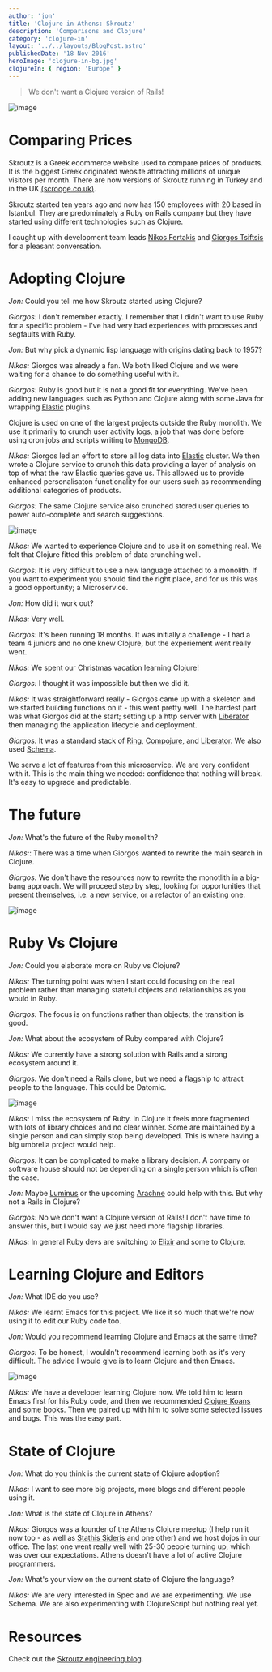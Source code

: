 ```yaml
---
author: 'jon'
title: 'Clojure in Athens: Skroutz'
description: 'Comparisons and Clojure'
category: 'clojure-in'
layout: '../../layouts/BlogPost.astro'
publishedDate: '18 Nov 2016'
heroImage: 'clojure-in-bg.jpg'
clojureIn: { region: 'Europe' }
---
```



> We don't want a Clojure version of Rails!


<Image alt='image' src={sk} />

# Comparing Prices

Skroutz is a Greek ecommerce website used to compare prices of products.
It is the biggest Greek originated website attracting millions of unique
visitors per month. There are now versions of Skroutz running in Turkey
and in the UK [(scrooge.co.uk)](https://www.scrooge.co.uk/).

Skroutz started ten years ago and now has 150 employees with 20 based in
Istanbul. They are predominately a Ruby on Rails company but they have
started using different technologies such as Clojure.

I caught up with development team leads [Nikos
Fertakis](https://twitter.com/nikosfertakis) and [Giorgos
Tsiftsis](https://twitter.com/giorgostsiftsis) for a pleasant
conversation.

# Adopting Clojure

_Jon:_ Could you tell me how Skroutz started using Clojure?

_Giorgos:_ I don't remember exactly. I remember that I didn't want to
use Ruby for a specific problem - I've had very bad experiences with
processes and segfaults with Ruby.

_Jon:_ But why pick a dynamic lisp language with origins dating back to
1957?

_Nikos:_ Giorgos was already a fan. We both liked Clojure and we were
waiting for a chance to do something useful with it.

_Giorgos:_ Ruby is good but it is not a good fit for everything. We've
been adding new languages such as Python and Clojure along with some
Java for wrapping [Elastic](https://www.elastic.co/) plugins.

Clojure is used on one of the largest projects outside the Ruby
monolith. We use it primarily to crunch user activity logs, a job that
was done before using cron jobs and scripts writing to
[MongoDB](https://www.mongodb.com/).

_Nikos:_ Giorgos led an effort to store all log data into
[Elastic](https://www.elastic.co/) cluster. We then wrote a Clojure
service to crunch this data providing a layer of analysis on top of what
the raw Elastic queries gave us. This allowed us to provide enhanced
personalisaton functionality for our users such as recommending
additional categories of products.

_Giorgos:_ The same Clojure service also crunched stored user queries to
power auto-complete and search suggestions.


<Image alt='image' src={sl} />

_Nikos:_ We wanted to experience Clojure and to use it on something
real. We felt that Clojure fitted this problem of data crunching well.

_Giorgos:_ It is very difficult to use a new language attached to a
monolith. If you want to experiment you should find the right place, and
for us this was a good opportunity; a Microservice.

_Jon:_ How did it work out?

_Nikos:_ Very well.

_Giorgos:_ It's been running 18 months. It was initially a challenge - I
had a team 4 juniors and no one knew Clojure, but the experiement went
really went.

_Nikos:_ We spent our Christmas vacation learning Clojure!

_Giorgos:_ I thought it was impossible but then we did it.

_Nikos:_ It was straightforward really - Giorgos came up with a skeleton
and we started building functions on it - this went pretty well. The
hardest part was what Giorgos did at the start; setting up a http server
with [Liberator](http://clojure-liberator.github.io/liberator/) then
managing the application lifecycle and deployment.

_Giorgos:_ It was a standard stack of
[Ring](https://github.com/ring-clojure),
[Compojure](https://github.com/weavejester/compojure), and
[Liberator](http://clojure-liberator.github.io/liberator/). We also used
[Schema](https://github.com/plumatic/schema).

We serve a lot of features from this microservice. We are very confident
with it. This is the main thing we needed: confidence that nothing will
break. It's easy to upgrade and predictable.

# The future

_Jon:_ What's the future of the Ruby monolith?

_Nikos:_: There was a time when Giorgos wanted to rewrite the main
search in Clojure.

_Giorgos:_ We don't have the resources now to rewrite the monotlith in a
big-bang approach. We will proceed step by step, looking for
opportunities that present themselves, i.e. a new service, or a refactor
of an existing one.


<Image alt='image' width={200} src={ra} />

# Ruby Vs Clojure

_Jon:_ Could you elaborate more on Ruby vs Clojure?

_Nikos:_ The turning point was when I start could focusing on the real
problem rather than managing stateful objects and relationships as you
would in Ruby.

_Giorgos:_ The focus is on functions rather than objects; the transition
is good.

_Jon:_ What about the ecosystem of Ruby compared with Clojure?

_Nikos:_ We currently have a strong solution with Rails and a strong
ecosystem around it.

_Giorgos:_ We don't need a Rails clone, but we need a flagship to
attract people to the language. This could be Datomic.


<Image alt='image' width={300} src={li} />

_Nikos:_ I miss the ecosystem of Ruby. In Clojure it feels more
fragmented with lots of library choices and no clear winner. Some are
maintained by a single person and can simply stop being developed. This
is where having a big umbrella project would help.

_Giorgos:_ It can be complicated to make a library decision. A company
or software house should not be depending on a single person which is
often the case.

_Jon:_ Maybe [Luminus](http://www.luminus.org.uk/) or the upcoming
[Arachne](http://arachne-framework.org/) could help with this. But why
not a Rails in Clojure?

_Giorgos:_ No we don't want a Clojure version of Rails! I don't have
time to answer this, but I would say we just need more flagship
libraries.

_Nikos:_ In general Ruby devs are switching to
[Elixir](http://elixir-lang.org/) and some to Clojure.

# Learning Clojure and Editors

_Jon:_ What IDE do you use?

_Nikos:_ We learnt Emacs for this project. We like it so much that we're
now using it to edit our Ruby code too.

_Jon:_ Would you recommend learning Clojure and Emacs at the same time?

_Giorgos:_ To be honest, I wouldn't recommend learning both as it's very
difficult. The advice I would give is to learn Clojure and then Emacs.


<Image alt='image' src={ko} />

_Nikos:_ We have a developer learning Clojure now. We told him to learn
Emacs first for his Ruby code, and then we recommended [Clojure
Koans](http://clojurekoans.com/) and some books. Then we paired up with
him to solve some selected issues and bugs. This was the easy part.

# State of Clojure

_Jon:_ What do you think is the current state of Clojure adoption?

_Nikos:_ I want to see more big projects, more blogs and different
people using it.

_Jon:_ What is the state of Clojure in Athens?

_Nikos:_ Giorgos was a founder of the Athens Clojure meetup (I help run
it now too - as well as [Stathis
Sideris](https://twitter.com/stathissideris) and one other) and we host
dojos in our office. The last one went really well with 25-30 people
turning up, which was over our expectations. Athens doesn't have a lot
of active Clojure programmers.

_Jon:_ What's your view on the current state of Clojure the language?

_Nikos:_ We are very interested in Spec and we are experimenting. We use
Schema. We are also experimenting with ClojureScript but nothing real
yet.

# Resources

Check out the [Skroutz engineering
blog](https://engineering.skroutz.gr/).
